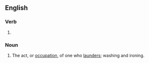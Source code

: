 ==English==
{{wikipedia|dab=laundering}}

===Verb===
{{head|en|verb form}}

# {{present participle of|en|launder|nocat=1}}

===Noun===
{{en-noun}}

# The act, or [[occupation]], of one who [[launder]]s; washing and ironing.